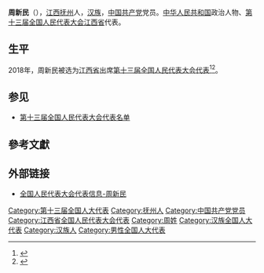 {{Infobox person
|name=周新民
|birth_date={{birth year and age|1969|11}}
|ancestor=[[江西|江西]][[抚州|抚州]]
|nationality={{PRC}}
|title=[[全国人大代表|全国人大代表]]
|ethnicity=[[汉族|汉族]]
|gender=男
|party={{cpc}}
|website=[http://210.82.31.1:8084/delegate/viewDelegate.action?dbid=131146 全国人大代表数据库]
}}
'''周新民'''（{{bd|1969年|11月}}），[[江西|江西]][[抚州|抚州]]人，[[汉族|汉族]]，[[中国共产党|中国共产党]]党员。[[中华人民共和国|中华人民共和国]]政治人物、[[第十三届全国人民代表大会|第十三届全国人民代表大会]][[江西省|江西省]]代表{{refnest|{{Cite web|url=http://210.82.31.1:8084/delegate/viewDelegate.action?dbid=131146|title=全国人民代表大会代表信息-周新民|accessdate=2020-03-16|work=中国人大网}}}}。

==生平==
2018年，周新民被选为[[江西省|江西省]]出席[[第十三届全国人民代表大会|第十三届全国人民代表大会]][[第十三届全国人民代表大会代表|代表]]<ref>{{Cite web|title=中华人民共和国第十三届全国人民代表大会代表名单|url=http://www.gov.cn/xinwen/2018-02/24/content_5268538.htm|accessdate=2020-03-16|work=中国政府网|archive-date=2020-02-28|archive-url=https://web.archive.org/web/20200228133636/http://www.gov.cn/xinwen/2018-02/24/content_5268538.htm|dead-url=no}}</ref><ref>{{Cite web|title=（受权发布）中华人民共和国第十三届全国人民代表大会代表名单-中新网|url=http://www.chinanews.com/gn/2018/02-25/8453959.shtml|accessdate=2021-02-19|work=[[中国新闻网|中国新闻网]]|archive-date=2018-02-27|archive-url=https://web.archive.org/web/20180227031724/http://www.chinanews.com/gn/2018/02-25/8453959.shtml|dead-url=no}}</ref>。

==参见==
* [[第十三届全国人民代表大会代表名单|第十三届全国人民代表大会代表名单]]

==參考文獻==
{{reflist}}

==外部链接==
{{Portal|中国|政治}}
* [http://210.82.31.1:8084/delegate/viewDelegate.action?dbid=131146 全国人民代表大会代表信息-周新民]

[[Category:第十三届全国人大代表|Category:第十三届全国人大代表]]
[[Category:抚州人|Category:抚州人]]
[[Category:中国共产党党员|Category:中国共产党党员]]
[[Category:江西省全国人民代表大会代表|Category:江西省全国人民代表大会代表]]
[[Category:周姓|Category:周姓]]
[[Category:汉族全国人大代表|Category:汉族全国人大代表]]
[[Category:汉族人|Category:汉族人]]
[[Category:男性全国人大代表|Category:男性全国人大代表]]


{{中国政治人物小作品}}